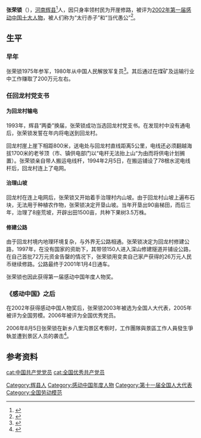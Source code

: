 {{Infobox_Person
| name = 张荣锁
|occupation= 2005年全国劳模
| period =
| Sex = 男
|birth_date= {{Birth year and age|1956}}
|birth_place= {{PRC}}[[河南|河南]][[辉县|辉县]]
| nationality ={{PRC}}
| residence =
| party ={{CPC}}
}}
'''张荣锁'''（{{bd|1956年}}），[[河南|河南]][[辉县|辉县]]<ref>{{cite web|url=http://www.renwuonline.com/peopleshow.aspx?code=15D120701B96D21A19B5025C0CE7B472|title=张荣锁 河南辉县上八里镇回龙村党支书 简历 张荣锁简介——人物通|first=|last=|work=renwuonline.com|year=2011 [last update]|quote=|accessdate=19 April 2011|archive-date=2019-08-22|archive-url=https://web.archive.org/web/20190822082717/http://www.renwuonline.com/peopleshow.aspx?code=15D120701B96D21A19B5025C0CE7B472|dead-url=yes}}</ref>人，因只身率领村民为开崖修路，被评为[[感动中国#历年评选结果#2002年|2002年第一届感动中国十大人物]]，被人们称为“太行赤子”{{r|A}}和“当代愚公”<ref>{{cite web|url=http://news.xinhuanet.com/misc/2002-07/05/content_557086.htm|title=当代“愚公”张荣锁|first=|last=|work=news.xinhuanet.com|accessdate=2011-04-19|archive-date=2011-11-09|archive-url=https://web.archive.org/web/20111109184005/http://news.xinhuanet.com/misc/2002-07/05/content_557086.htm|dead-url=no}}</ref>。
==生平==
===早年===
张荣锁1975年参军{{r|A}}，1980年从中国人民解放军复员<ref>{{cite web|url=http://www.china.com.cn/news/txt/2009-03/09/content_17404299.htm|title=人大代表张荣锁：大学生村官的前途非常大_中国网|first=|last=|work=china.com.cn|accessdate=2011-04-19|archive-date=2016-03-05|archive-url=https://web.archive.org/web/20160305025559/http://www.china.com.cn/news/txt/2009-03/09/content_17404299.htm|dead-url=no}}</ref>。其后通过在煤矿及运输行业中工作赚取了200万元左右{{r|A}}。
===任回龙村党支书===
====为回龙村输电====
1993年，辉县“两委”换届，张荣锁成功当选回龙村党支书{{r|A}}。在发现村中没有通电后，张荣锁发誓在年内将电送到回龙村。

回龙村崖上崖下相距800米，送电处与回龙村直线距离5公里，电线还必须翻越海拔1700米的老爷顶{{r|A}}（市、镇供电部门以“电杆无法抬上山“为由而将供电计划搁置）。张荣锁亲自带人搬运电线杆，1994年2月5日，在搬运铺设了78根水泥电线杆后，回龙村连上了电网{{r|A}}。

====治理山坡====
回龙村在连上电网后，张荣锁又开始着手治理村内山坡。由于回龙村山坡上遍布石块，无法用于种植农作物，张荣锁决定开垦山坡{{r|A}}。当年开垦出90亩梯田，而后三年，治理了8座荒坡，开辟出田1500亩，共种下果树3.5万株{{r|A}}。
====修建公路====
由于回龙村境内地理环境复杂，与外界无公路相通。张荣锁决定为回龙村修建公路，1997年，在没有国家的资助下，其带领150人进入深山修建隧道并铺设公路，在自己首批72万元资金告罄的情况下，张荣锁用变卖自己家产获得的26万元人民币继续修路{{r|A}}。公路最终于2001年1月4日通车{{r|A}}。

张荣锁也因此获得第一届感动中国年度人物奖。
{{cquote|他已经拥有了财富，但他心里装着还在贫苦生活中的乡亲，他已经走出了大山，但他还想让所有乡亲都能够走出与世隔绝的山崖，他成就了一个多少代人未能实现的梦想，他拿出愚公移山的执著和勇气劈开了大山，在悬崖峭壁上为乡亲们开凿出通往外面世界的大道，更在人们的心中打开了一扇希望之门。它结束了一段贫困的历史，开创出一种崭新的生活<ref>{{cite web |url= http://news.cctv.com/special/C16917/20061125/100743.shtml |title=CCTV.com |first= |last= |work=news.cctv.com |accessdate=2011-04-19}}</ref>。|感动中国年度人物张荣锁颁奖词}}

===《感动中国》之后===
在2002年获得感动中国人物奖后，张荣锁2003年被选为全国人大代表，2005年被评为全国劳模。2006年被评为全国优秀党员{{r|A}}。

2006年8月5日张荣锁在新乡八里沟景区考察时，工作團隊與景區工作人員發生爭執並遭到景区人员的袭击<ref>{{cite web |url=http://news.china.com/zh_cn/domestic/945/20060815/13540485.html |title=全国人大代表张荣锁新乡考察遭群殴 |first= |last= |work=yxgtzy.gov.cn |year=2006-08-15 |quote=新乡八里沟景区 |accessdate=2011-04-22 |archive-date=2017-01-12 |archive-url=https://web.archive.org/web/20170112100754/http://news.china.com/zh_cn/domestic/945/20060815/13540485.html |dead-url=no }}</ref>。

==参考资料==
{{reflist|refs=
<ref name="A">{{cite web|url=http://www.ha.xinhuanet.com/xhzt/2004-05/05/content_2079988.htm|title=“太行赤子”张荣锁|first=|last=|work=ha.xinhuanet.com|accessdate=2011-04-19|deadurl=yes|archiveurl=https://web.archive.org/web/20130311110802/http://www.ha.xinhuanet.com/xhzt/2004-05/05/content_2079988.htm|archivedate=2013-03-11}}</ref>}}

{{感動中國}}

{{DEFAULTSORT:Zhang rongsuo}}
[[cat:中国共产党党员|cat:中国共产党党员]]
[[Category:辉县人|Category:辉县人]]
[[Category:感动中国年度人物|Category:感动中国年度人物]]
[[Category:第十一届全国人大代表|Category:第十一届全国人大代表]]
[[Category:全国劳动模范|Category:全国劳动模范]]
[[cat:全国优秀共产党员|cat:全国优秀共产党员]]